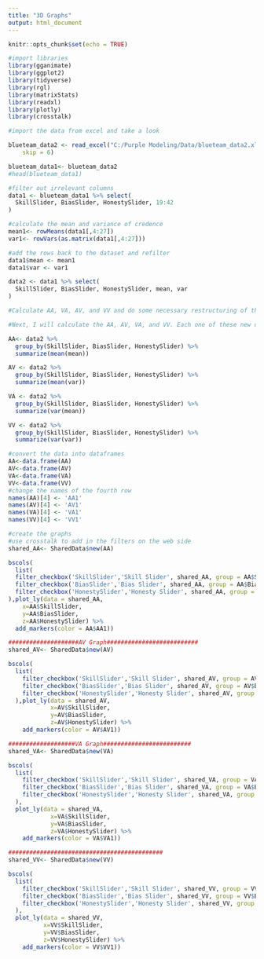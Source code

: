 ```yaml
---
title: "3D Graphs"
output: html_document
---
```


```r
knitr::opts_chunk$set(echo = TRUE)
```

```r
#import libraries
library(gganimate)
library(ggplot2)
library(tidyverse)
library(rgl)
library(matrixStats)
library(readxl)
library(plotly)
library(crosstalk)

#import the data from excel and take a look

blueteam_data2 <- read_excel("C:/Purple Modeling/Data/blueteam_data2.xlsx", 
    skip = 6)

blueteam_data1<- blueteam_data2
#head(blueteam_data1)

#filter out irrelevant columns
data1 <- blueteam_data1 %>% select(
  SkillSlider, BiasSlider, HonestySlider, 19:42
)

#calculate the mean and variance of credence
mean1<- rowMeans(data1[,4:27])
var1<- rowVars(as.matrix(data1[,4:27]))

#add the rows back to the dataset and refilter
data1$mean <- mean1
data1$var <- var1

data2 <- data1 %>% select(
  SkillSlider, BiasSlider, HonestySlider, mean, var
)

#Calculate AA, VA, AV, and VV and do some necessary restructuring of the data.

#Next, I will calculate the AA, AV, VA, and VV. Each one of these new datasets will be a graph.

AA<- data2 %>% 
  group_by(SkillSlider, BiasSlider, HonestySlider) %>%
  summarize(mean(mean))

AV <- data2 %>% 
  group_by(SkillSlider, BiasSlider, HonestySlider) %>%
  summarize(mean(var))

VA <- data2 %>% 
  group_by(SkillSlider, BiasSlider, HonestySlider) %>%
  summarize(var(mean))

VV <- data2 %>% 
  group_by(SkillSlider, BiasSlider, HonestySlider) %>%
  summarize(var(var))

#convert the data into dataframes
AA<-data.frame(AA)
AV<-data.frame(AV)
VA<-data.frame(VA)
VV<-data.frame(VV)
#change the names of the fourth row
names(AA)[4] <- 'AA1'
names(AV)[4] <- 'AV1'
names(VA)[4] <- 'VA1'
names(VV)[4] <- 'VV1'

#create the graphs
#use crosstalk to add in the filters on the web side
shared_AA<- SharedData$new(AA)

bscols(
  list(
  filter_checkbox('SkillSlider','Skill Slider', shared_AA, group = AA$SkillSlider,inline = TRUE),
  filter_checkbox('BiasSlider','Bias Slider', shared_AA, group = AA$BiasSlider,inline = TRUE),
  filter_checkbox('HonestySlider','Honesty Slider', shared_AA, group = AA$HonestySlider,inline = TRUE)
),plot_ly(data = shared_AA,
    x=AA$SkillSlider,
    y=AA$BiasSlider,
    z=AA$HonestySlider) %>% 
  add_markers(color = AA$AA1))

####################AV Graph##########################
shared_AV<- SharedData$new(AV)

bscols(
  list(
    filter_checkbox('SkillSlider','Skill Slider', shared_AV, group = AV$SkillSlider,inline = TRUE),
    filter_checkbox('BiasSlider','Bias Slider', shared_AV, group = AV$BiasSlider,inline = TRUE),
    filter_checkbox('HonestySlider','Honesty Slider', shared_AV, group = AV$HonestySlider,inline = TRUE)
  ),plot_ly(data = shared_AV,
            x=AV$SkillSlider,
            y=AV$BiasSlider,
            z=AV$HonestySlider) %>% 
    add_markers(color = AV$AV1))

###################VA Graph#########################
shared_VA<- SharedData$new(VA)

bscols(
  list(
    filter_checkbox('SkillSlider','Skill Slider', shared_VA, group = VA$SkillSlider,inline = TRUE),
    filter_checkbox('BiasSlider','Bias Slider', shared_VA, group = VA$BiasSlider,inline = TRUE),
    filter_checkbox('HonestySlider','Honesty Slider', shared_VA, group = VA$HonestySlider,inline = TRUE)
  ),
  plot_ly(data = shared_VA,
            x=VA$SkillSlider,
            y=VA$BiasSlider,
            z=VA$HonestySlider) %>% 
    add_markers(color = VA$VA1))

############################################
shared_VV<- SharedData$new(VV)

bscols(
  list(
    filter_checkbox('SkillSlider','Skill Slider', shared_VV, group = VV$SkillSlider,inline = TRUE),
    filter_checkbox('BiasSlider','Bias Slider', shared_VV, group = VV$BiasSlider,inline = TRUE),
    filter_checkbox('HonestySlider','Honesty Slider', shared_VV, group = VV$HonestySlider,inline = TRUE)
  ),
  plot_ly(data = shared_VV,
          x=VV$SkillSlider,
          y=VV$BiasSlider,
          z=VV$HonestySlider) %>% 
    add_markers(color = VV$VV1))
```

